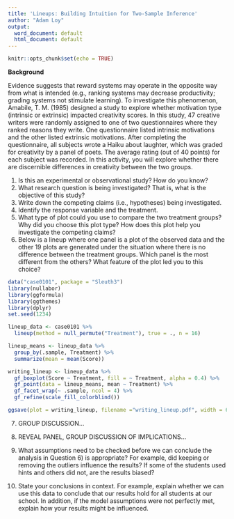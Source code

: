 ```yaml
---
title: 'Lineups: Building Intuition for Two-Sample Inference'
author: "Adam Loy"
output:
  word_document: default
  html_document: default
---
```


```r
knitr::opts_chunk$set(echo = TRUE)
```

**Background**

Evidence suggests that reward systems may operate in the opposite way from what is intended (e.g., ranking systems may decrease productivity; grading systems not stimulate learning). To investigate this phenomenon, Amabile, T. M. (1985) designed a study to explore whether motivation type (intrinsic or extrinsic) impacted creativity scores. In this study, 47 creative writers were randomly assigned to one of two questionnaires where they ranked reasons they write. One questionnaire listed intrinsic motivations and the other listed extrinsic motivations.  After completing the questionnaire, all subjects wrote a Haiku about laughter, which was graded for creativity by a panel of poets. The average rating (out of 40 points) for each subject was recorded. In this activity, you will explore whether there are discernible differences in creativity between the two groups.

1.	Is this an experimental or observational study? How do you know?
2.	What research question is being investigated? That is, what is the objective of this study?
3.	Write down the competing claims (i.e., hypotheses) being investigated.
4.	Identify the response variable and the treatment.
5.	What type of plot could you use to compare the two treatment groups? Why did you choose this plot type? How does this plot help you investigate the competing claims?
6.	Below is a lineup where one panel is a plot of the observed data and the other 19 plots are generated under the situation where there is no difference between the treatment groups. Which panel is the most different from the others? What feature of the plot led you to this choice?
```r
data("case0101", package = "Sleuth3")
library(nullabor)
library(ggformula)
library(ggthemes)
library(dplyr)
set.seed(1234)

lineup_data <- case0101 %>%
  lineup(method = null_permute("Treatment"), true = ., n = 16)

lineup_means <- lineup_data %>%
  group_by(.sample, Treatment) %>%
  summarize(mean = mean(Score))

writing_lineup <- lineup_data %>%
  gf_boxplot(Score ~ Treatment, fill = ~ Treatment, alpha = 0.4) %>%
  gf_point(data = lineup_means, mean ~ Treatment) %>%
  gf_facet_wrap(~ .sample, ncol = 4) %>%
  gf_refine(scale_fill_colorblind())

ggsave(plot = writing_lineup, filename ="writing_lineup.pdf", width = 6.875, height = 5.75)
```

7.	GROUP DISCUSSION…
8.	REVEAL PANEL, GROUP DISCUSSION OF IMPLICATIONS…














7. What assumptions need to be checked before we can conclude the analysis in Question 6) is appropriate? For example, did keeping or removing the outliers influence the results? If some of the students used hints and others did not, are the results biased?



8. State your conclusions in context. For example, explain whether we can use this data to conclude that our results hold for all students at our school. In addition, if the model assumptions were not perfectly met, explain how your results might be influenced.
 
 




